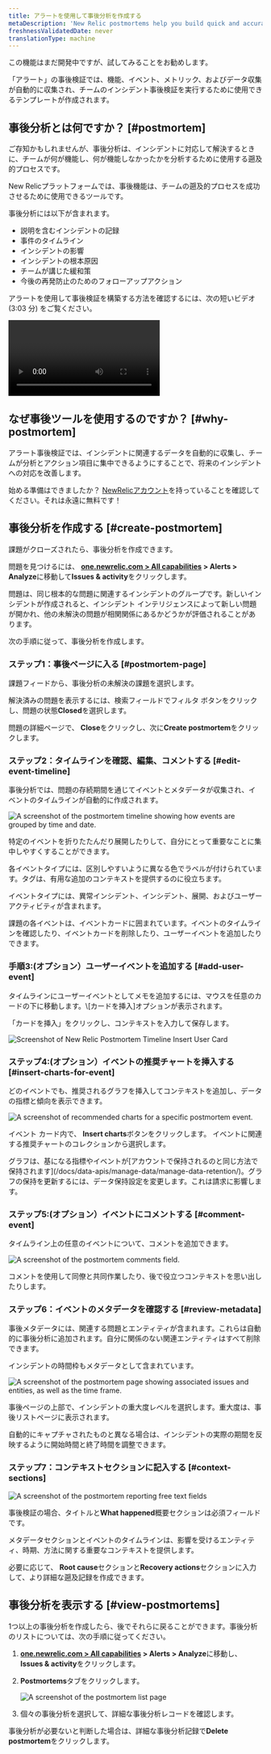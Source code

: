 ```yaml
---
title: アラートを使用して事後分析を作成する
metaDescription: 'New Relic postmortems help you build quick and accurate postmortems by collecting events, metrics, and metadata automatically.'
freshnessValidatedDate: never
translationType: machine
---
```









<Callout title="公開プレビュー">
  この機能はまだ開発中ですが、試してみることをお勧めします。
</Callout>

「アラート」の事後検証では、機能、イベント、メトリック、およびデータ収集が自動的に収集され、チームのインシデント事後検証を実行するために使用できるテンプレートが作成されます。

## 事後分析とは何ですか？ [#postmortem]

ご存知かもしれませんが、事後分析は、インシデントに対応して解決するときに、チームが何が機能し、何が機能しなかったかを分析するために使用する遡及的プロセスです。

New Relicプラットフォームでは、事後機能は、チームの遡及的プロセスを成功させるために使用できるツールです。

事後分析には以下が含まれます。

* 説明を含むインシデントの記録
* 事件のタイムライン
* インシデントの影響
* インシデントの根本原因
* チームが講じた緩和策
* 今後の再発防止のためのフォローアップアクション

アラートを使用して事後検証を構築する方法を確認するには、次の短いビデオ (3:03 分) をご覧ください。

<Video
  type="wistia"
  id="b0jcdks8eb"
/>

## なぜ事後ツールを使用するのですか？ [#why-postmortem]

アラート事後検証では、インシデントに関連するデータを自動的に収集し、チームが分析とアクション項目に集中できるようにすることで、将来のインシデントへの対応を改善します。

始める準備はできましたか？ [NewRelicアカウント](https://newrelic.com/signup)を持っていることを確認してください。それは永遠に無料です！

## 事後分析を作成する [#create-postmortem]

課題がクローズされたら、事後分析を作成できます。

問題を見つけるには、 <DNT>**[one.newrelic.com > All capabilities](https://one.newrelic.com/all-capabilities) > Alerts > Analyze**</DNT>に移動して<DNT>**Issues & activity**</DNT>をクリックします。

問題は、同じ根本的な問題に関連するインシデントのグループです。新しいインシデントが作成されると、インシデント インテリジェンスによって新しい問題が開かれ、他の未解決の問題が相関関係にあるかどうかが評価されることがあります。

次の手順に従って、事後分析を作成します。

### ステップ1：事後ページに入る [#postmortem-page]

課題フィードから、事後分析の未解決の課題を選択します。

解決済みの問題を表示するには、検索フィールドでフィルタ ボタンをクリックし、問題の状態<DNT>**Closed**</DNT>を選択します。

問題の詳細ページで、 <DNT>**Close**</DNT>をクリックし、次に<DNT>**Create postmortem**</DNT>をクリックします。

### ステップ2：タイムラインを確認、編集、コメントする [#edit-event-timeline]

事後分析では、問題の存続期間を通じてイベントとメタデータが収集され、イベントのタイムラインが自動的に作成されます。

<img
  title="The postmortem timeline"
  alt="A screenshot of the postmortem timeline showing how events are grouped by time and date."
  src={accountsPostmortem1}
/>

<figcaption>
  特定のイベントを折りたたんだり展開したりして、自分にとって重要なことに集中しやすくすることができます。
</figcaption>

各イベントタイプには、区別しやすいように異なる色でラベルが付けられています。タグは、有用な追加のコンテキストを提供するのに役立ちます。

イベントタイプには、異常インシデント、インシデント、展開、およびユーザーアクティビティが含まれます。

課題の各イベントは、イベントカードに囲まれています。イベントのタイムラインを確認したり、イベントカードを削除したり、ユーザーイベントを追加したりできます。

### 手順3:(オプション）ユーザーイベントを追加する [#add-user-event]

<Callout variant="tip">
  タイムラインにユーザーイベントとしてメモを追加するには、マウスを任意のカードの下に移動します。\[カードを挿入]オプションが表示されます。
</Callout>

「カードを挿入」をクリックし、コンテキストを入力して保存します。

<img
  title="postmortem-2.png"
  alt="Screenshot of New Relic Postmortem Timeline Insert User Card"
  src={accountsPostmortem2}
/>

### ステップ4:(オプション）イベントの推奨チャートを挿入する [#insert-charts-for-event]

どのイベントでも、推奨されるグラフを挿入してコンテキストを追加し、データの指標と傾向を表示できます。

<img
  title="Postmortem recommended charts"
  alt="A screenshot of recommended charts for a specific postmortem event."
  src={accountsPostmortem3}
/>

イベント カード内で、 <DNT>**Insert charts**</DNT>ボタンをクリックします。 イベントに関連する推奨チャートのコレクションから選択します。

<Callout variant="important">
  グラフは、基になる指標やイベントが[アカウントで保持されるのと同じ方法で保持されます](/docs/data-apis/manage-data/manage-data-retention/)。グラフの保持を更新するには、データ保持設定を変更します。これは請求に影響します。
</Callout>

### ステップ5:(オプション）イベントにコメントする [#comment-event]

タイムライン上の任意のイベントについて、コメントを追加できます。

<img
  title="Postmortem comments"
  alt="A screenshot of the postmortem comments field."
  src={accountsPostmortem4}
/>

<figcaption>
  コメントを使用して同僚と共同作業したり、後で役立つコンテキストを思い出したりします。
</figcaption>

### ステップ6：イベントのメタデータを確認する [#review-metadata]

事後メタデータには、関連する問題とエンティティが含まれます。これらは自動的に事後分析に追加されます。自分に関係のない関連エンティティはすべて削除できます。

インシデントの時間枠もメタデータとして含まれています。

<img
  title="Postmortem metadata"
  alt="A screenshot of the postmortem page showing associated issues and entities, as well as the time frame."
  src={accountsPostmortem5}
/>

事後ページの上部で、インシデントの重大度レベルを選択します。重大度は、事後リストページに表示されます。

自動的にキャプチャされたものと異なる場合は、インシデントの実際の期間を反映するように開始時間と終了時間を調整できます。

### ステップ7：コンテキストセクションに記入する [#context-sections]

<img
  title="Postmortem context fields"
  alt="A screenshot of the postmortem reporting free text fields"
  src={accountsPostmortem6}
/>

事後検証の場合、タイトルと<DNT>**What happened**</DNT>概要セクションは必須フィールドです。

メタデータセクションとイベントのタイムラインは、影響を受けるエンティティ、時期、方法に関する重要なコンテキストを提供します。

必要に応じて、 <DNT>**Root cause**</DNT>セクションと<DNT>**Recovery actions**</DNT>セクションに入力して、より詳細な遡及記録を作成できます。

## 事後分析を表示する [#view-postmortems]

1つ以上の事後分析を作成したら、後でそれらに戻ることができます。事後分析のリストについては、次の手順に従ってください。

1. <DNT>**[one.newrelic.com > All capabilities](https://one.newrelic.com/all-capabilities) > Alerts > Analyze**</DNT>に移動し、 <DNT>**Issues & activity**</DNT>をクリックします。

2. <DNT>**Postmortems**</DNT>タブをクリックします。

   <img
     title="Postmortem list page"
     alt="A screenshot of the postmortem list page"
     src={accountsPostmortemEdit}
   />

3. 個々の事後分析を選択して、詳細な事後分析レコードを確認します。

事後分析が必要ないと判断した場合は、詳細な事後分析記録で<DNT>**Delete postmortem**</DNT>をクリックします。